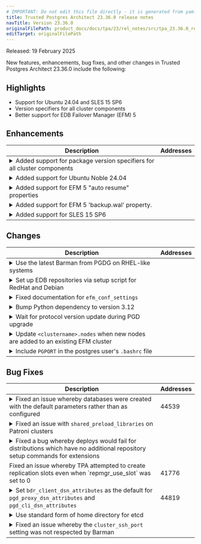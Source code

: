 ```yaml
---
# IMPORTANT: Do not edit this file directly - it is generated from yaml source.
title: Trusted Postgres Architect 23.36.0 release notes
navTitle: Version 23.36.0
originalFilePath: product_docs/docs/tpa/23/rel_notes/src/tpa_23.36.0_rel_notes.yml
editTarget: originalFilePath
---
```


Released: 19 February 2025

New features, enhancements, bug fixes, and other changes in Trusted Postgres Architect 23.36.0 include the following:

## Highlights

- Support for Ubuntu 24.04 and SLES 15 SP6
- Version specifiers for all cluster components
- Better support for EDB Failover Manager (EFM) 5

## Enhancements

<table class="table w-100"><thead><tr><th>Description</th><th width="10%">Addresses</th></tr></thead><tbody>
<tr><td><details><summary>Added support for package version specifiers for all cluster components</summary><hr/><p>The following software packages now accept an <code>--xxx-package-version</code> option to the <code>tpaexec configure</code> command, which populates <code>xxx_package_version</code> in the generated <code>config.yml</code> - barman - pgbouncer - beacon-agent - etcd - patroni - pem-server - pem-agent - pg_backup_api - pgd_proxy - pgdcli - repmgr.</p></details></td><td></td></tr>
<tr><td><details><summary>Added support for Ubuntu Noble 24.04</summary><hr/><p>TPA runs on Ubuntu 24.04 and supports this OS as a target host. <strong>EDB packages for Ubuntu 24.04 will be generally available at the end of March 2025. Before that, deployments needing EDB  packages will likely fail.</strong></p></details></td><td></td></tr>
<tr><td><details><summary>Added support for EFM 5 &quot;auto resume&quot; properties</summary><hr/><p>Starting with EFM 5.0, the <code>auto.resume.period</code> property has been broken into two properties, one for the startup case and one for the db failure case. This change adds the correct properties based on the <code>efm_version</code> being used.</p></details></td><td></td></tr>
<tr><td><details><summary>Added support for EFM 5 'backup.wal' property.</summary><hr/><p>Starting with EFM 5.0, a new property 'backup.wal' has been added. This change adds the new property if the version of EFM is 5 or higher.</p></details></td><td></td></tr>
<tr><td><details><summary>Added support for SLES 15 SP6</summary><hr/><p>When SLES is requested at configure-time, TPA will now install SLES 15 SP6. The Docker and EC2 images are now SP6, and the systemd-sysvcompat package is installed on SLES, so that local boot-time scripts continue to work.</p></details></td><td></td></tr>
</tbody></table>


## Changes

<table class="table w-100"><thead><tr><th>Description</th><th width="10%">Addresses</th></tr></thead><tbody>
<tr><td><details><summary>Use the latest Barman from PGDG on RHEL-like systems</summary><hr/><p>TPA previously defaulted to Barman 3.9 when installing from PGDG on a RHEL-like system, as a workaround for broken packages. More recent barman packages are OK, so we now let yum install the latest packages.</p></details></td><td></td></tr>
<tr><td><details><summary>Set up EDB repositories via setup script for RedHat and Debian</summary><hr/><p>This change simplifies EDB repository setup on TPA nodes into a single task for <code>dnf</code>, <code>yum</code> and <code>apt</code> package managers. This should reduce the occurrence of unexpected HTTP errors when adding EDB repositories to target hosts.</p></details></td><td></td></tr>
<tr><td><details><summary>Fixed documentation for <code>efm_conf_settings</code></summary><hr/><p>Previously, documentation stated <em>&quot;You can use efm_conf_settings to set any parameters, whether recognized by TPA or not. Where needed, you need to quote the value exactly as it would appear in efm.properties&quot;</em> However, the <code>efm.properties.j2</code> template uses the values from <code>efm_conf_settings</code> as an Ansible dictionary, so the entries must be written in <code>key: value</code> form. <code>yaml cluster_vars: efm_conf_settings: notification.level: WARNING ping.server.ip: &lt;well known address in the network&gt; </code></p></details></td><td></td></tr>
<tr><td><details><summary>Bump Python dependency to version 3.12</summary><hr/><p>TPA now requires Python 3.12. When installing TPA from EDB Repos 2.0,  an appropriate Python interpreter will be installed automatically.</p></details></td><td></td></tr>
<tr><td><details><summary>Wait for protocol version update during PGD upgrade</summary><hr/><p>During upgrade from PGD3 to PGD5, the protocol version update may take some time. The PGD 5 specific config changes will fail if they are attempted before the protocol version change. We have added a wait to avoid such failures.</p></details></td><td></td></tr>
<tr><td><details><summary>Update <code>&lt;clustername&gt;.nodes</code> when new nodes are added to an existing EFM cluster</summary><hr/><p>In previous versions of TPA, when a new EFM node was added to <code>config.yml</code>, it was not listed in the <code>Allowed node host list</code> on the existing EFM nodes in the cluster. The task which executes <code>efm upgrade-conf</code> and propagates the changes from <code>/raw/&lt;clustername&gt;.properties</code> and <code>/raw/&lt;clustername&gt;.nodes</code> is now run when EITHER of these files are changed. This results in the new EFM node being written to the <code>&lt;clustername&gt;.nodes</code> file and <code>efm cluster-status</code> including it in the <code>Allowed node host list</code>.</p></details></td><td></td></tr>
<tr><td><details><summary>Include <code>PGPORT</code> in the postgres user's <code>.bashrc</code> file</summary><hr/><p>The <code>PGPORT</code> environment variable will now be exported as part of the postgres user's <code>.bashrc</code> file. It defaults to the port value used by the selected <code>postgres_flavour</code>, or <code>postgres_port</code> if specified in the config file.</p></details></td><td></td></tr>
</tbody></table>


## Bug Fixes

<table class="table w-100"><thead><tr><th>Description</th><th width="10%">Addresses</th></tr></thead><tbody>
<tr><td><details><summary>Fixed an issue whereby databases were created with the default parameters rather than as configured</summary><hr/><p>In previous versions of TPA, in order to suppress the <code>CREATE EXTENSION</code> statement for extensions that do not require it (aka 'modules'), the entire <code>postgres_databases</code> hash was modified. This introduced a bug, since a new hash was created that ONLY contained the database <code>name</code> and list of <code>extensions</code>, ignoring all other configuration settings for the database (<code>owner</code>, <code>template</code>, <code>encoding</code> etc). This resulted in databases being created with the default parameters rather than as configured. To fix this, the modules are removed from the list of extensions and the resulting list is passed to the task which runs CREATE EXTENSION.</p></details></td><td>44539</td></tr>
<tr><td><details><summary>Fixed an issue with <code>shared_preload_libraries</code> on Patroni clusters</summary><hr/><p>Entries in shared_preload libraries are now treated correctly by Patroni. This fixes a bug whereby adding the pglogical extension to a Patroni cluster via <code>config.yml</code> would fail.</p></details></td><td></td></tr>
<tr><td><details><summary>Fixed a bug whereby deploys would fail for distributions which have no additional repository setup commands for extensions</summary><hr/><p>In previous versions of TPA, when <code>postgis</code> was added to <code>extra_postgres_extensions</code> or the <code>extensions</code> list of a database in <code>postgres_databases</code>, deploys would fail for Debian, SLES and Ubuntu because their list of <code>repository_setup_commands</code> was empty (only RHEL has an additional command to run<code>crb enable</code>). This empty list was passed to the <code>command</code> module, which would fail with <code>no command given</code>, resulting in deployment failure. The <code>Automatically run additional repository setup commands for recognized extensions</code> task is now skipped if the distribution has no additional commands to run.</p></details></td><td></td></tr>
<tr><td>Fixed an issue whereby TPA attempted to create replication slots even when `repmgr_use_slot` was set to 0</td><td>41776</td></tr>
<tr><td><details><summary>Set <code>bdr_client_dsn_attributes</code> as the default for <code>pgd_proxy_dsn_attributes</code> and <code>pgd_cli_dsn_attributes</code></summary><hr/><p>Because pgd-proxy and pgd-cli are written in Go and use a Go driver, they do not support the full set of parameter keywords supported by libpq. In the case a cluster has installed pgd-proxy and/or pgd-cli and has configured <code>bdr_client_dsn_attributes</code> with parameters that the Go driver does <em>not</em> support, two new configuration variables must be included: <code>pgd_proxy_dsn_attributes</code> and <code>pgd_cli_dsn_attributes</code>, containing only additional DSN parameters that the Go driver supports. Conversely, if pgd-proxy and pgd-cli are installed and <code>bdr_client_dsn_attributes</code> does not include any Go-incompatible parameters, the connection strings for these tools will be configured with the attributes in <code>bdr_client_dsn_attributes</code>. This amends unexpected behavior where the <code>pgd_proxy_dsn_attributes</code> and <code>pgd_cli_dsn_attributes</code> were defaulting to empty strings when not defined, even though the user was expecting the parameters in <code>bdr_client_dsn_attributes</code> to be used.</p></details></td><td>44819</td></tr>
<tr><td><details><summary>Use standard form of home directory for etcd</summary><hr/><p>When creating the etcd user, TPA now refers to its home directory without a trailing slash, matching the usage of other tools like 'useradd'.</p></details></td><td></td></tr>
<tr><td><details><summary>Fixed an issue whereby the <code>cluster_ssh_port</code> setting was not respected by Barman</summary><hr/><p>The Barman configuration is now able to use custom ssh port set via the <code>cluster_ssh_port</code> in <code>config.yml</code>, which defaults to 22 if it is not set. The <code>-p</code>/<code>--port</code> flags are now included in the <code>ssh</code> command in <code>barman.d.conf</code> and <code>barman-wal-restore</code>/`barman-wal-archive' commands respectively.</p></details></td><td></td></tr>
</tbody></table>


